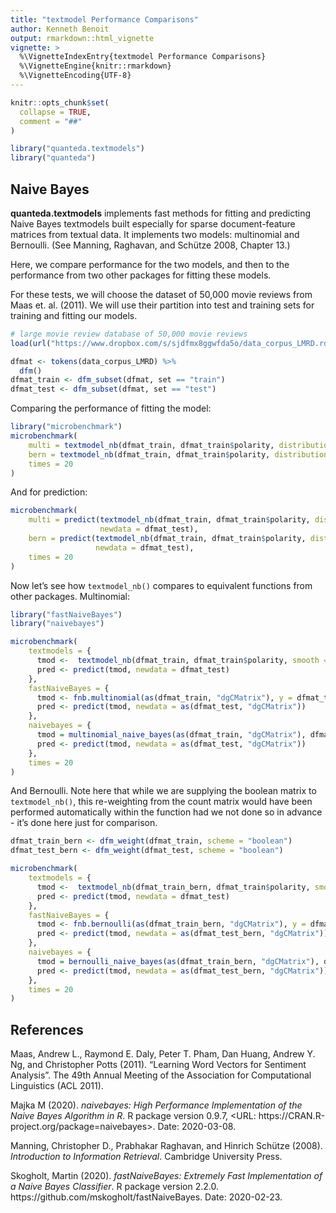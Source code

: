 ```yaml
---
title: "textmodel Performance Comparisons"
author: Kenneth Benoit
output: rmarkdown::html_vignette
vignette: >
  %\VignetteIndexEntry{textmodel Performance Comparisons}
  %\VignetteEngine{knitr::rmarkdown}
  %\VignetteEncoding{UTF-8}
---
```


```r
knitr::opts_chunk$set(
  collapse = TRUE,
  comment = "##"
)
```

```r
library("quanteda.textmodels")
library("quanteda")
```

## Naive Bayes

**quanteda.textmodels** implements fast methods for fitting and predicting Naive Bayes textmodels built especially for sparse document-feature matrices from textual data.  It implements two models: multinomial and Bernoulli.  (See Manning, Raghavan, and Schütze 2008, Chapter 13.)

Here, we compare performance for the two models, and then to the performance from two other packages for fitting these models.

For these tests, we will choose the dataset of 50,000 movie reviews from Maas et. al. (2011).  We will use their partition into test and training sets for training and fitting our models.

```r
# large movie review database of 50,000 movie reviews
load(url("https://www.dropbox.com/s/sjdfmx8ggwfda5o/data_corpus_LMRD.rda?dl=1"))

dfmat <- tokens(data_corpus_LMRD) %>%
  dfm()
dfmat_train <- dfm_subset(dfmat, set == "train")
dfmat_test <- dfm_subset(dfmat, set == "test")
```

Comparing the performance of fitting the model:
```r
library("microbenchmark")
microbenchmark(
    multi = textmodel_nb(dfmat_train, dfmat_train$polarity, distribution = "multinomial"),
    bern = textmodel_nb(dfmat_train, dfmat_train$polarity, distribution = "Bernoulli"),
    times = 20
)
```

And for prediction:
```r
microbenchmark(
    multi = predict(textmodel_nb(dfmat_train, dfmat_train$polarity, distribution = "multinomial"),
                    newdata = dfmat_test),
    bern = predict(textmodel_nb(dfmat_train, dfmat_train$polarity, distribution = "Bernoulli"),
                   newdata = dfmat_test),
    times = 20
)
```

Now let's see how `textmodel_nb()` compares to equivalent functions from other packages.  Multinomial:
```r
library("fastNaiveBayes")
library("naivebayes")

microbenchmark(
    textmodels = {
      tmod <-  textmodel_nb(dfmat_train, dfmat_train$polarity, smooth = 1, distribution = "multinomial")
      pred <- predict(tmod, newdata = dfmat_test)
    },
    fastNaiveBayes = { 
      tmod <- fnb.multinomial(as(dfmat_train, "dgCMatrix"), y = dfmat_train$polarity, laplace = 1, sparse = TRUE)
      pred <- predict(tmod, newdata = as(dfmat_test, "dgCMatrix"))
    },
    naivebayes = {
      tmod = multinomial_naive_bayes(as(dfmat_train, "dgCMatrix"), dfmat_train$polarity, laplace = 1)
      pred <- predict(tmod, newdata = as(dfmat_test, "dgCMatrix"))
    },
    times = 20
)
```

And Bernoulli.  Note here that while we are supplying the boolean matrix to `textmodel_nb()`, this re-weighting from the count matrix would have been performed automatically within the function had we not done so in advance - it's done here just for comparison.
```r
dfmat_train_bern <- dfm_weight(dfmat_train, scheme = "boolean")
dfmat_test_bern <- dfm_weight(dfmat_test, scheme = "boolean")

microbenchmark(
    textmodels = {
      tmod <-  textmodel_nb(dfmat_train_bern, dfmat_train$polarity, smooth = 1, distribution = "Bernoulli")
      pred <- predict(tmod, newdata = dfmat_test)
    },
    fastNaiveBayes = { 
      tmod <- fnb.bernoulli(as(dfmat_train_bern, "dgCMatrix"), y = dfmat_train$polarity, laplace = 1, sparse = TRUE)
      pred <- predict(tmod, newdata = as(dfmat_test_bern, "dgCMatrix"))
    },
    naivebayes = {
      tmod = bernoulli_naive_bayes(as(dfmat_train_bern, "dgCMatrix"), dfmat_train$polarity, laplace = 1)
      pred <- predict(tmod, newdata = as(dfmat_test_bern, "dgCMatrix"))
    },
    times = 20
)
```


## References

Maas, Andrew L., Raymond E. Daly, Peter T. Pham, Dan Huang, Andrew Y. Ng, and Christopher Potts (2011). "Learning Word Vectors for Sentiment Analysis". The 49th Annual Meeting of the Association for Computational Linguistics (ACL 2011).

Majka M (2020). _naivebayes: High Performance Implementation of the Naive Bayes Algorithm in R_. R package version 0.9.7, <URL:
https://CRAN.R-project.org/package=naivebayes>.  Date: 2020-03-08.

Manning, Christopher D., Prabhakar Raghavan, and Hinrich Schütze (2008). _Introduction to Information Retrieval_. Cambridge University Press.

Skogholt, Martin (2020). _fastNaiveBayes: Extremely Fast Implementation of a Naive Bayes Classifier_. R package version 2.2.0.
  https://github.com/mskogholt/fastNaiveBayes.  Date: 2020-02-23.
